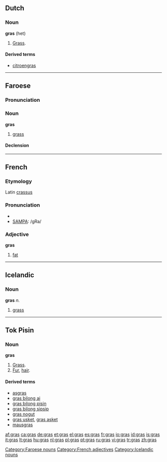 ==Dutch==

===Noun===
'''gras''' {{n}} (het)

# [[grass|Grass]].

====Derived terms====
*[[citroengras]] {{n}}

----

==Faroese==

===Pronunciation===
{{IPA|lang=fo|[gras]}}

===Noun===
'''gras''' {{n}}

# [[grass]]

====Declension====
{{fo-decl-noun-n12|gr}}

[[Category:Faroese nouns]]

----

==French==

===Etymology===
Latin [[crassus]]

===Pronunciation===
*{{IPA|/ɡʁa/}}
*[[w:SAMPA|SAMPA]]: /gRa/

===Adjective===
{{fr-infl-adj|sm=gras|sf=grasse|pm=gras|pf=grasses|smp=ɡʁa|sfp=ɡʁas|pmp=ɡʁa|pfp=ɡʁas}}
'''gras'''

# [[fat]]

[[Category:French adjectives]]

----

==Icelandic==

===Noun===
'''gras''' ''n.''

# [[grass]]

[[Category:Icelandic nouns]]

----

==Tok Pisin==

===Noun===
'''gras'''

# [[Grass]].
# [[Fur]], [[hair]].

====Derived terms====
*[[asgras]]
*[[gras bilong ai]]
*[[gras bilong pisin]]
*[[gras bilong sipsip]]
*[[gras nogut]]
*[[gras usket]], [[gras asket]]
*[[mausgras]]

[[af:gras]]
[[ca:gras]]
[[de:gras]]
[[et:gras]]
[[el:gras]]
[[es:gras]]
[[fr:gras]]
[[io:gras]]
[[id:gras]]
[[is:gras]]
[[it:gras]]
[[lt:gras]]
[[hu:gras]]
[[nl:gras]]
[[pl:gras]]
[[pt:gras]]
[[ru:gras]]
[[vi:gras]]
[[tr:gras]]
[[zh:gras]]